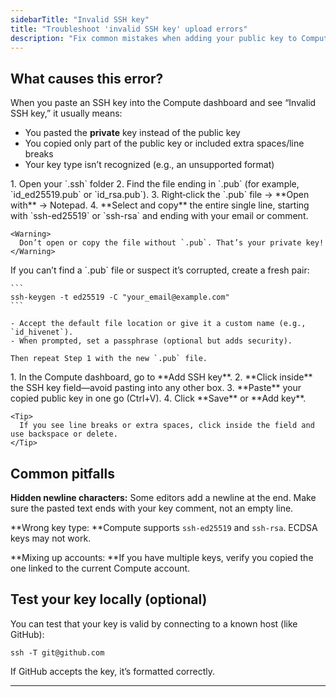 ```yaml
---
sidebarTitle: "Invalid SSH key"
title: "Troubleshoot 'invalid SSH key' upload errors"
description: "Fix common mistakes when adding your public key to Compute"
---
```


## What causes this error?

When you paste an SSH key into the Compute dashboard and see “Invalid SSH key,” it usually means:

- You pasted the **private** key instead of the public key
- You copied only part of the public key or included extra spaces/line breaks
- Your key type isn’t recognized (e.g., an unsupported format)

<Steps>
  <Step title="Verify you’re using the public key">
    1. Open your `.ssh` folder
    2. Find the file ending in `.pub` (for example, `id_ed25519.pub` or `id_rsa.pub`).
    3. Right‑click the `.pub` file → **Open with** → Notepad.
    4. **Select and copy** the entire single line, starting with `ssh-ed25519` or `ssh-rsa` and ending with your email or comment.

    <Warning>
      Don’t open or copy the file without `.pub`. That’s your private key!
    </Warning>
  </Step>
  <Step title="Regenerate your key if needed" stepNumber={2} titleSize="p">
    If you can’t find a `.pub` file or suspect it’s corrupted, create a fresh pair:

    ```
    ssh-keygen -t ed25519 -C "your_email@example.com"
    ```

    - Accept the default file location or give it a custom name (e.g., `id_hivenet`).
    - When prompted, set a passphrase (optional but adds security).

    Then repeat Step 1 with the new `.pub` file.
  </Step>
  <Step title="Paste carefully into the dashboard">
    1. In the Compute dashboard, go to **Add SSH key**.
    2. **Click inside** the SSH key field—avoid pasting into any other box.
    3. **Paste** your copied public key in one go (Ctrl+V).
    4. Click **Save** or **Add key**.

    <Tip>
      If you see line breaks or extra spaces, click inside the field and use backspace or delete.
    </Tip>
  </Step>
</Steps>

## Common pitfalls

**Hidden newline characters:** Some editors add a newline at the end. Make sure the pasted text ends with your key comment, not an empty line.

\*\*Wrong key type: \*\*Compute supports `ssh-ed25519` and `ssh-rsa`. ECDSA keys may not work.

\*\*Mixing up accounts: \*\*If you have multiple keys, verify you copied the one linked to the current Compute account.

## Test your key locally (optional)

You can test that your key is valid by connecting to a known host (like GitHub):

```
ssh -T git@github.com
```

If GitHub accepts the key, it’s formatted correctly.

---